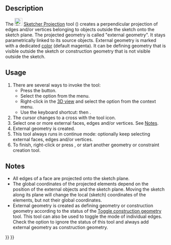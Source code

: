 <languages/>
<translate>

<!--T:1-->
{{Docnav
|[[Sketcher_Extend|Extend]]
|[[Sketcher_Intersection|Intersection]]
|[[Sketcher_Workbench|Sketcher]]
|IconL=Sketcher_Extend.svg
|IconR=Sketcher_Intersection.svg
|IconC=Workbench_Sketcher.svg
}}

<!--T:2-->
{{GuiCommand
|Name=Sketcher Projection
|MenuLocation=Sketch → Sketcher tools → Create external projection geometry
|Workbenches=[[Sketcher_Workbench|Sketcher]]
|Shortcut={{KEY|G}} {{KEY|X}}
|Version=1.1
|SeeAlso=[[Sketcher_ToggleConstruction|Sketcher ConstructionMode]]
}}

==Description== <!--T:3-->

<!--T:4-->
The [[Image:Sketcher_Projection.svg|24px]] [[Sketcher_Projection|Sketcher Projection]] tool ({{Version|1.1}}) creates a perpendicular projection of edges and/or vertices belonging to objects outside the sketch onto the sketch plane. The projected geometry is called "external geometry". It stays parametrically linked to its source objects. External geometry is marked with a dedicated [[Sketcher_Preferences#Appearance|color]] (default magenta). It can be defining geometry that is visible outside the sketch or construction geometry that is not visible outside the sketch.

==Usage== <!--T:5-->

<!--T:6-->
# There are several ways to invoke the tool:
#* Press the {{Button|[[Image:Sketcher_Projection.svg|16px]] [[Sketcher_Projection|Create external projection geometry]]}} button.
#* Select the {{MenuCommand|Sketcher → Sketcher tools → [[Image:Sketcher_Projection.svg|16px]] Create external projection geometry}} option from the menu.
#* Right-click in the [[3D_view|3D view]] and select the {{MenuCommand|[[Image:Sketcher_Projection.svg|16px]] Create external projection geometry}} option from the context menu.
#* Use the keyboard shortcut: {{KEY|G}} then {{KEY|X}}.
# The cursor changes to a cross with the tool icon.
# Select one or more external faces, edges and/or vertices. See [[#Notes|Notes]].
# External geometry is created.
# This tool always runs in continue mode: optionally keep selecting external faces, edges and/or vertices.
# To finish, right-click or press {{KEY|Esc}}, or start another geometry or constraint creation tool.

== Notes == <!--T:7-->

<!--T:8-->
* All edges of a face are projected onto the sketch plane.
* The global coordinates of the projected elements depend on the position of the external objects and the sketch plane. Moving the sketch along its plane will change the local (sketch) coordinates of the elements, but not their global coordinates.
* External geometry is created as defining geometry or construction geometry according to the status of the [[Sketcher_ToggleConstruction|Toggle construction geometry]] tool. This tool can also be used to toggle the mode of individual edges. Check the {{MenuCommand|Edit → Preferences... → Sketcher → General → Always add external geometry as reference}} option to ignore the status of this tool and always add external geometry as construction geometry.


<!--T:9-->
{{Docnav
|[[Sketcher_Extend|Extend]]
|[[Sketcher_Intersection|Intersection]]
|[[Sketcher_Workbench|Sketcher]]
|IconL=Sketcher_Extend.svg
|IconR=Sketcher_Intersection.svg
|IconC=Workbench_Sketcher.svg
}}

</translate>
{{Sketcher_Tools_navi{{#translation:}}}}
{{Userdocnavi{{#translation:}}}}